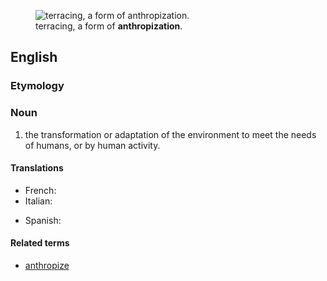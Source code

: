 [[Image:Landscape in Sa Pa (Vietnam).jpg|thumb|terracing, a form of '''anthropization'''.]]
==English==

===Etymology===
{{confix|anthropo|ization}}

===Noun===
{{en-noun|-}}

# {{context|ecology}} the transformation or adaptation of the environment to meet the needs of humans, or by human activity.

====Translations====
{{trans-top|transformation or adaptation of the environment to meet the needs of humans}}
* French: {{t+|fr|anthropisation|f}}
* Italian: {{t-|it|antropizzazione|f}}
{{trans-mid}}
* Spanish: {{t-|es|antropización|f}}
{{trans-bottom}}

====Related terms====
* [[anthropize]]